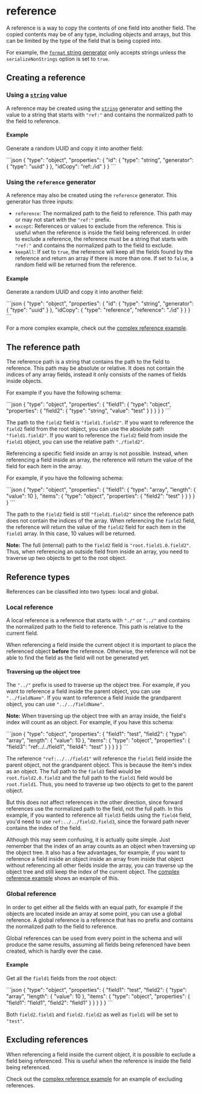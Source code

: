 
# reference

A reference is a way to copy the contents of one field into another field.
The copied contents may be of any type, including objects and arrays, but
this can be limited by the type of the field that is being copied into.

For example, the [`format` string generator](string.md#format) only accepts
strings unless the `serializeNonStrings` option is set to `true`.

## Creating a reference

### Using a [`string`](string.md#references) value

A reference may be created using the [`string`](string.md) generator
and setting the value to a string that starts with `"ref:"` and contains
the normalized path to the field to reference.

#### Example

Generate a random UUID and copy it into another field:

<RunCode>
```json
{
  "type": "object",
  "properties": {
    "id": {
      "type": "string",
      "generator": {
        "type": "uuid"
      }
    },
    "idCopy": "ref:./id"
  }
}
```
</RunCode>

### Using the `reference` generator

A reference may also be created using the `reference` generator.
This generator has three inputs:

- `reference`: The normalized path to the field to reference. This path may
  or may not start with the `"ref:"` prefix.
- `except`: References or values to exclude from the reference. This is useful
  when the reference is inside the field being referenced. In order to exclude a
  reference, the reference must be a string that starts with `"ref:"` and contains
  the normalized path to the field to exclude.
- `keepAll`: If set to `true`, the reference will keep all the fields found
  by the reference and return an array if there is more than one. If set to `false`,
  a random field will be returned from the reference.

#### Example

Generate a random UUID and copy it into another field:

<RunCode>
```json
{
  "type": "object",
  "properties": {
    "id": {
      "type": "string",
      "generator": {
        "type": "uuid"
      }
    },
    "idCopy": {
      "type": "reference",
      "reference": "./id"
    }
  }
}
```
</RunCode>

For a more complex example, check out the [complex reference example](../../examples/complex-reference.md).

## The reference path

The reference path is a string that contains the path to the field to reference.
This path may be absolute or relative. It does not contain the indices of any
array fields, instead it only consists of the names of fields inside objects.

For example if you have the following schema:

<RunCode>
```json
{
  "type": "object",
  "properties": {
    "field1": {
      "type": "object",
      "properties": {
        "field2": {
          "type": "string",
          "value": "test"
        }
      }
    }
  }
}
```
</RunCode>

The path to the `field2` field is `"field1.field2"`.
If you want to reference the `field2` field from the root object, you can use
the absolute path `"field1.field2"`. If you want to reference the `field2` field
from inside the `field1` object, you can use the relative path `"./field2"`.

Referencing a specific field inside an array is not possible. Instead, when
referencing a field inside an array, the reference will return the value of
the field for each item in the array.

For example, if you have the following schema:

<RunCode>
```json
{
  "type": "object",
  "properties": {
    "field1": {
      "type": "array",
      "length": {
        "value": 10
      },
      "items": {
        "type": "object",
        "properties": {
          "field2": "test"
        }
      }
    }
  }
}
```
</RunCode>

The path to the `field2` field is still `"field1.field2"` since the reference
path does not contain the indices of the array. When referencing the `field2`
field, the reference will return the value of the `field2` field for each item
in the `field1` array. In this case, 10 values will be returned.

**Note:** The full (internal) path to the `field2` field is `"root.field1.0.field2"`.
Thus, when referencing an outside field from inside an array, you need to traverse
up two objects to get to the root object.

## Reference types

References can be classified into two types: local and global.

### Local reference

A local reference is a reference that starts with `"./"` or `"../"` and contains the
normalized path to the field to reference. This path is relative to the
current field.

When referencing a field inside the current object it is important to place the
referenced object **before** the reference. Otherwise, the reference will not
be able to find the field as the field will not be generated yet.

#### Traversing up the object tree

The `"../"` prefix is used to traverse up the object tree. For example, if you
want to reference a field inside the parent object, you can use `"../fieldName"`.
If you want to reference a field inside the grandparent object, you can use
`"../../fieldName"`.

**Note:** When traversing up the object tree with an array inside, the field's index
will count as an object. For example, if you have this schema:

<RunCode>
```json
{
  "type": "object",
  "properties": {
    "field1": "test",
    "field2": {
      "type": "array",
      "length": {
        "value": 10
      },
      "items": {
        "type": "object",
        "properties": {
          "field3": "ref:../../field1",
          "field4": "test"
        }
      }
    }
  }
}
```
</RunCode>

The reference `"ref:../../field1"` will reference the `field1` field inside the
parent object, not the grandparent object. This is because the item's index as
an object. The full path to the `field3` field would be `root.field2.0.field3`
and the full path to the `field1` field would be `root.field1`. Thus, you need to
traverse up two objects to get to the parent object.

But this does not affect references in the other direction, since forward references
use the normalized path to the field, not the full path. In this example, if you wanted
to reference all `field3` fields using the `field4` field, you'd need to use
`ref:../../field2.field3`, since the forward path never contains the index of the field.

Although this may seem confusing, it is actually quite simple. Just remember that
the index of an array counts as an object when traversing up the object tree.
It also has a few advantages, for example, if you want to reference a field inside an
object inside an array from inside that object without referencing all other fields
inside the array, you can traverse up the object tree and still keep the index of
the current object. The [complex reference example](../../examples/complex-reference.md)
shows an example of this.

### Global reference

In order to get either all the fields with an equal path, for example if the objects are
located inside an array at some point, you can use a global reference. A global reference
is a reference that has no prefix and contains the normalized path to the field to reference.

Global references can be used from every point in the schema and will produce the same
results, assuming all fields being referenced have been created, which is hardly ever the case.

#### Example

Get all the `field1` fields from the root object:

<RunCode>
```json
{
  "type": "object",
  "properties": {
    "field1": "test",
    "field2": {
      "type": "array",
      "length": {
        "value": 10
      },
      "items": {
        "type": "object",
        "properties": {
          "field1": "field1",
          "field2": "field1"
        }
      }
    }
  }
}
```
</RunCode>

Both `field2.field1` and `field2.field2` as well as `field1` will be set to `"test"`.

## Excluding references

When referencing a field inside the current object, it is possible to exclude
a field being referenced. This is useful when the reference is inside the
field being referenced.

Check out the [complex reference example](../../examples/complex-reference.md) for
an example of excluding references.
